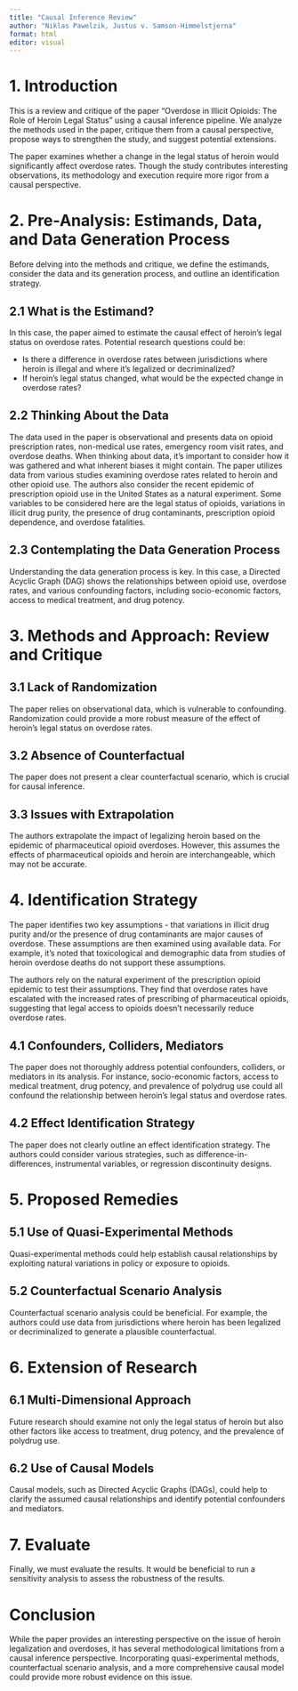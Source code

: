 ```yaml
---
title: "Causal Inference Review"
author: "Niklas Pawelzik, Justus v. Samson-Himmelstjerna"
format: html
editor: visual
---
```


# 1. Introduction

This is a review and critique of the paper "Overdose in Illicit Opioids: The Role of Heroin Legal Status" using a causal inference pipeline. We analyze the methods used in the paper, critique them from a causal perspective, propose ways to strengthen the study, and suggest potential extensions.

The paper examines whether a change in the legal status of heroin would significantly affect overdose rates. Though the study contributes interesting observations, its methodology and execution require more rigor from a causal perspective.

# 2. Pre-Analysis: Estimands, Data, and Data Generation Process

Before delving into the methods and critique, we define the estimands, consider the data and its generation process, and outline an identification strategy.

## 2.1 What is the Estimand?

In this case, the paper aimed to estimate the causal effect of heroin's legal status on overdose rates. Potential research questions could be:

-   Is there a difference in overdose rates between jurisdictions where heroin is illegal and where it's legalized or decriminalized?
-   If heroin's legal status changed, what would be the expected change in overdose rates?

## 2.2 Thinking About the Data

The data used in the paper is observational and presents data on opioid prescription rates, non-medical use rates, emergency room visit rates, and overdose deaths. When thinking about data, it's important to consider how it was gathered and what inherent biases it might contain. The paper utilizes data from various studies examining overdose rates related to heroin and other opioid use. The authors also consider the recent epidemic of prescription opioid use in the United States as a natural experiment. Some variables to be considered here are the legal status of opioids, variations in illicit drug purity, the presence of drug contaminants, prescription opioid dependence, and overdose fatalities.

## 2.3 Contemplating the Data Generation Process

Understanding the data generation process is key. In this case, a Directed Acyclic Graph (DAG) shows the relationships between opioid use, overdose rates, and various confounding factors, including socio-economic factors, access to medical treatment, and drug potency.

# 3. Methods and Approach: Review and Critique

## 3.1 Lack of Randomization

The paper relies on observational data, which is vulnerable to confounding. Randomization could provide a more robust measure of the effect of heroin's legal status on overdose rates.

## 3.2 Absence of Counterfactual

The paper does not present a clear counterfactual scenario, which is crucial for causal inference.

## 3.3 Issues with Extrapolation

The authors extrapolate the impact of legalizing heroin based on the epidemic of pharmaceutical opioid overdoses. However, this assumes the effects of pharmaceutical opioids and heroin are interchangeable, which may not be accurate.

# 4. Identification Strategy

The paper identifies two key assumptions - that variations in illicit drug purity and/or the presence of drug contaminants are major causes of overdose. These assumptions are then examined using available data. For example, it's noted that toxicological and demographic data from studies of heroin overdose deaths do not support these assumptions.

The authors rely on the natural experiment of the prescription opioid epidemic to test their assumptions. They find that overdose rates have escalated with the increased rates of prescribing of pharmaceutical opioids, suggesting that legal access to opioids doesn't necessarily reduce overdose rates.

## 4.1 Confounders, Colliders, Mediators

The paper does not thoroughly address potential confounders, colliders, or mediators in its analysis. For instance, socio-economic factors, access to medical treatment, drug potency, and prevalence of polydrug use could all confound the relationship between heroin's legal status and overdose rates.

## 4.2 Effect Identification Strategy

The paper does not clearly outline an effect identification strategy. The authors could consider various strategies, such as difference-in-differences, instrumental variables, or regression discontinuity designs.

# 5. Proposed Remedies

## 5.1 Use of Quasi-Experimental Methods

Quasi-experimental methods could help establish causal relationships by exploiting natural variations in policy or exposure to opioids.

## 5.2 Counterfactual Scenario Analysis

Counterfactual scenario analysis could be beneficial. For example, the authors could use data from jurisdictions where heroin has been legalized or decriminalized to generate a plausible counterfactual.

# 6. Extension of Research

## 6.1 Multi-Dimensional Approach

Future research should examine not only the legal status of heroin but also other factors like access to treatment, drug potency, and the prevalence of polydrug use.

## 6.2 Use of Causal Models

Causal models, such as Directed Acyclic Graphs (DAGs), could help to clarify the assumed causal relationships and identify potential confounders and mediators.

# 7. Evaluate

Finally, we must evaluate the results. It would be beneficial to run a sensitivity analysis to assess the robustness of the results.

# Conclusion

While the paper provides an interesting perspective on the issue of heroin legalization and overdoses, it has several methodological limitations from a causal inference perspective. Incorporating quasi-experimental methods, counterfactual scenario analysis, and a more comprehensive causal model could provide more robust evidence on this issue.
